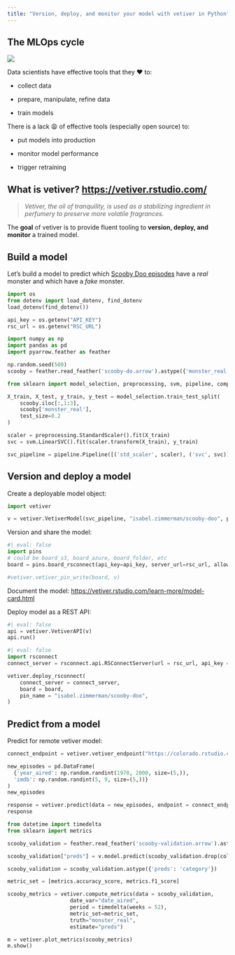```yaml
---
title: "Version, deploy, and monitor your model with vetiver in Python"
---
```


## The MLOps cycle

![](https://vetiver.rstudio.com/images/ml_ops_cycle.png)

Data scientists have effective tools that they ❤️ to:

-   collect data

-   prepare, manipulate, refine data

-   train models

There is a lack 😩 of effective tools (especially open source) to:

-   put models into production

-   monitor model performance

-   trigger retraining

## What is vetiver? <https://vetiver.rstudio.com/>

> *Vetiver, the oil of tranquility, is used as a stabilizing ingredient in perfumery to preserve more volatile fragrances.*

The **goal** of vetiver is to provide fluent tooling to **version, deploy, and monitor** a trained model.

## Build a model

Let's build a model to predict which [Scooby Doo episodes](https://github.com/rfordatascience/tidytuesday/blob/master/data/2021/2021-07-13/readme.md) have a _real_ monster and which have a _fake_ monster.



```python
import os
from dotenv import load_dotenv, find_dotenv
load_dotenv(find_dotenv())

api_key = os.getenv("API_KEY")
rsc_url = os.getenv("RSC_URL")
```

```python
import numpy as np
import pandas as pd
import pyarrow.feather as feather

np.random.seed(500)
scooby = feather.read_feather('scooby-do.arrow').astype({'monster_real': 'category'})
```

```python
from sklearn import model_selection, preprocessing, svm, pipeline, compose

X_train, X_test, y_train, y_test = model_selection.train_test_split(
    scooby.iloc[:,1:3],
    scooby['monster_real'],
    test_size=0.2
)

scaler = preprocessing.StandardScaler().fit(X_train)
svc = svm.LinearSVC().fit(scaler.transform(X_train), y_train)

svc_pipeline = pipeline.Pipeline([('std_scaler', scaler), ('svc', svc)])
```

## Version and deploy a model

Create a deployable model object:

```python
import vetiver

v = vetiver.VetiverModel(svc_pipeline, "isabel.zimmerman/scooby-doo", ptype_data = X_train)
```

Version and share the model:

```python
#| eval: false
import pins
# could be board_s3, board_azure, board_folder, etc
board = pins.board_rsconnect(api_key=api_key, server_url=rsc_url, allow_pickle_read=True) 

#vetiver.vetiver_pin_write(board, v)
```

Document the model: <https://vetiver.rstudio.com/learn-more/model-card.html>

Deploy model as a REST API:

```python
#| eval: false
api = vetiver.VetiverAPI(v)
api.run()
```

```python
#| eval: false
import rsconnect
connect_server = rsconnect.api.RSConnectServer(url = rsc_url, api_key = api_key)

vetiver.deploy_rsconnect(
    connect_server = connect_server, 
    board = board, 
    pin_name = "isabel.zimmerman/scooby-doo", 
)
```


## Predict from a model

Predict for remote vetiver model:


```python
connect_endpoint = vetiver.vetiver_endpoint("https://colorado.rstudio.com/rsc/scooby/predict")
```

```python
new_episodes = pd.DataFrame(
  {'year_aired': np.random.randint(1970, 2000, size=(5,)),
  'imdb': np.random.randint(5, 9, size=(5,))}
)
new_episodes
```

```python
response = vetiver.predict(data = new_episodes, endpoint = connect_endpoint)
response
```


```python
from datetime import timedelta
from sklearn import metrics

scooby_validation = feather.read_feather('scooby-validation.arrow').astype({'monster_real': 'category'})

scooby_validation["preds"] = v.model.predict(scooby_validation.drop(columns=["monster_real", "date_aired"]))

scooby_validation = scooby_validation.astype({'preds': 'category'})

metric_set = [metrics.accuracy_score, metrics.f1_score]

scooby_metrics = vetiver.compute_metrics(data = scooby_validation, 
                    date_var="date_aired", 
                    period = timedelta(weeks = 52), 
                    metric_set=metric_set, 
                    truth="monster_real", 
                    estimate="preds")
```


```python
m = vetiver.plot_metrics(scooby_metrics)
m.show()
```
